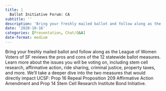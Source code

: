 ```yaml
---
title: |
  Ballot Initiative Forum: CA
subtitle: ''
description: 'Bring your freshly mailed ballot and follow along as the League of Women Voters of SF reviews the pros and cons of the 12 statewide ballot measures. '
date: '2020-10-16'
categories: [Presentation, Chat/Q&A]
date-format: medium 
---
```


Bring your freshly mailed ballot and follow along as the League of Women Voters of SF reviews the pros and cons of the 12 statewide ballot measures. Learn more about the issues you will be voting on, including stem cell research, affirmative action, ride sharing, criminal justice, property taxes, and more. We'll take a deeper dive into the two measures that would directly impact UCSF: Prop 16 Repeal Proposition 209 Affirmative Action Amendment and Prop 14 Stem Cell Research Institute Bond Initiative.

